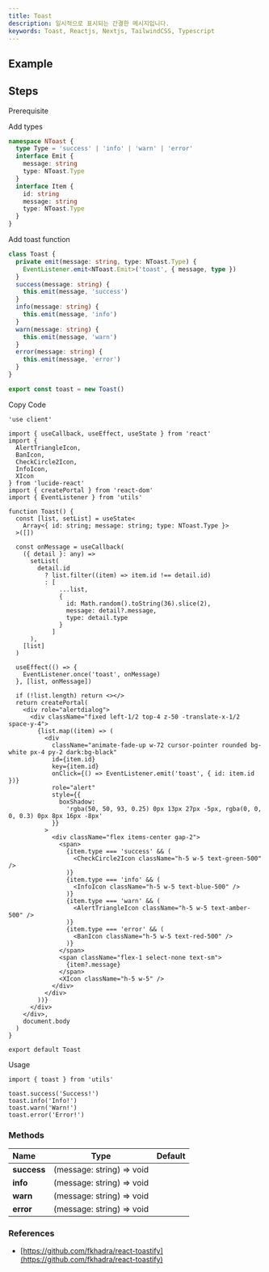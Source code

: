 ```yaml
---
title: Toast
description: 일시적으로 표시되는 간결한 메시지입니다.
keywords: Toast, Reactjs, Nextjs, TailwindCSS, Typescript
---
```


## Example

<Storybook url="https://workshop.kidow.me/?path=/docs/components-toast-v1--docs" />

## Steps

<Steps>

<Step>Prerequisite</Step>

<Blocks>
  <LinkBlock icon="utils" name="EventListener" slug="/utils/event-listener" />
</Blocks>

<Step>Add types</Step>

```ts
namespace NToast {
  type Type = 'success' | 'info' | 'warn' | 'error'
  interface Emit {
    message: string
    type: NToast.Type
  }
  interface Item {
    id: string
    message: string
    type: NToast.Type
  }
}
```

<Step>Add toast function</Step>

```ts title="utils/index.ts"
class Toast {
  private emit(message: string, type: NToast.Type) {
    EventListener.emit<NToast.Emit>('toast', { message, type })
  }
  success(message: string) {
    this.emit(message, 'success')
  }
  info(message: string) {
    this.emit(message, 'info')
  }
  warn(message: string) {
    this.emit(message, 'warn')
  }
  error(message: string) {
    this.emit(message, 'error')
  }
}

export const toast = new Toast()
```

<Step>Copy Code</Step>

```tsx title="containers/Toast/index.tsx"
'use client'

import { useCallback, useEffect, useState } from 'react'
import {
  AlertTriangleIcon,
  BanIcon,
  CheckCircle2Icon,
  InfoIcon,
  XIcon
} from 'lucide-react'
import { createPortal } from 'react-dom'
import { EventListener } from 'utils'

function Toast() {
  const [list, setList] = useState<
    Array<{ id: string; message: string; type: NToast.Type }>
  >([])

  const onMessage = useCallback(
    ({ detail }: any) =>
      setList(
        detail.id
          ? list.filter((item) => item.id !== detail.id)
          : [
              ...list,
              {
                id: Math.random().toString(36).slice(2),
                message: detail?.message,
                type: detail.type
              }
            ]
      ),
    [list]
  )

  useEffect(() => {
    EventListener.once('toast', onMessage)
  }, [list, onMessage])

  if (!list.length) return <></>
  return createPortal(
    <div role="alertdialog">
      <div className="fixed left-1/2 top-4 z-50 -translate-x-1/2 space-y-4">
        {list.map((item) => (
          <div
            className="animate-fade-up w-72 cursor-pointer rounded bg-white px-4 py-2 dark:bg-black"
            id={item.id}
            key={item.id}
            onClick={() => EventListener.emit('toast', { id: item.id })}
            role="alert"
            style={{
              boxShadow:
                'rgba(50, 50, 93, 0.25) 0px 13px 27px -5px, rgba(0, 0, 0, 0.3) 0px 8px 16px -8px'
            }}
          >
            <div className="flex items-center gap-2">
              <span>
                {item.type === 'success' && (
                  <CheckCircle2Icon className="h-5 w-5 text-green-500" />
                )}
                {item.type === 'info' && (
                  <InfoIcon className="h-5 w-5 text-blue-500" />
                )}
                {item.type === 'warn' && (
                  <AlertTriangleIcon className="h-5 w-5 text-amber-500" />
                )}
                {item.type === 'error' && (
                  <BanIcon className="h-5 w-5 text-red-500" />
                )}
              </span>
              <span className="flex-1 select-none text-sm">
                {item?.message}
              </span>
              <XIcon className="h-5 w-5" />
            </div>
          </div>
        ))}
      </div>
    </div>,
    document.body
  )
}

export default Toast
```

<Step>Usage</Step>

```tsx
import { toast } from 'utils'

toast.success('Success!')
toast.info('Info!')
toast.warn('Warn!')
toast.error('Error!')
```

</Steps>

### Methods

| Name        |           Type            | Default |
| :---------- | :-----------------------: | :-----: |
| **success** | (message: string) => void |         |
| **info**    | (message: string) => void |         |
| **warn**    | (message: string) => void |         |
| **error**   | (message: string) => void |         |

### References

- [https://github.com/fkhadra/react-toastify](https://github.com/fkhadra/react-toastify)
